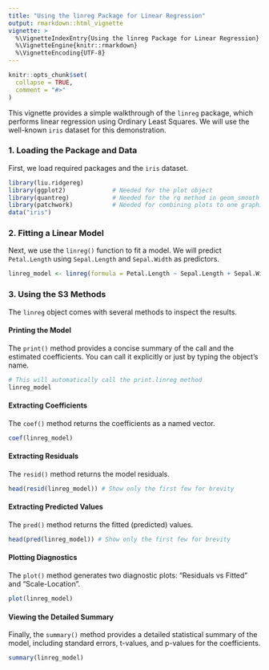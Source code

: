 ```yaml
---
title: "Using the linreg Package for Linear Regression"
output: rmarkdown::html_vignette
vignette: >
  %\VignetteIndexEntry{Using the linreg Package for Linear Regression}
  %\VignetteEngine{knitr::rmarkdown}
  %\VignetteEncoding{UTF-8}
---
```


```r
knitr::opts_chunk$set(
  collapse = TRUE,
  comment = "#>"
)
```

This vignette provides a simple walkthrough of the `linreg` package, which performs linear regression using Ordinary Least Squares. We will use the well-known `iris` dataset for this demonstration.

### 1. Loading the Package and Data

First, we load required packages and the `iris` dataset.

```r
library(liu.ridgereg)
library(ggplot2)             # Needed for the plot object
library(quantreg)            # Needed for the rq method in geom_smooth
library(patchwork)           # Needed for combining plots to one graphic
data("iris")
```

### 2. Fitting a Linear Model

Next, we use the `linreg()` function to fit a model. We will predict `Petal.Length` using `Sepal.Length` and `Sepal.Width` as predictors.

```r
linreg_model <- linreg(formula = Petal.Length ~ Sepal.Length + Sepal.Width, data = iris)
```

### 3. Using the S3 Methods

The `linreg` object comes with several methods to inspect the results.

#### Printing the Model

The `print()` method provides a concise summary of the call and the estimated coefficients. You can call it explicitly or just by typing the object's name.

```r
# This will automatically call the print.linreg method
linreg_model
```

#### Extracting Coefficients

The `coef()` method returns the coefficients as a named vector.

```r
coef(linreg_model)
```

#### Extracting Residuals

The `resid()` method returns the model residuals.

```r
head(resid(linreg_model)) # Show only the first few for brevity
```

#### Extracting Predicted Values

The `pred()` method returns the fitted (predicted) values.

```r
head(pred(linreg_model)) # Show only the first few for brevity
```

#### Plotting Diagnostics

The `plot()` method generates two diagnostic plots: "Residuals vs Fitted" and "Scale-Location".

```r
plot(linreg_model)
```

#### Viewing the Detailed Summary

Finally, the `summary()` method provides a detailed statistical summary of the model, including standard errors, t-values, and p-values for the coefficients.

```r
summary(linreg_model)
```
